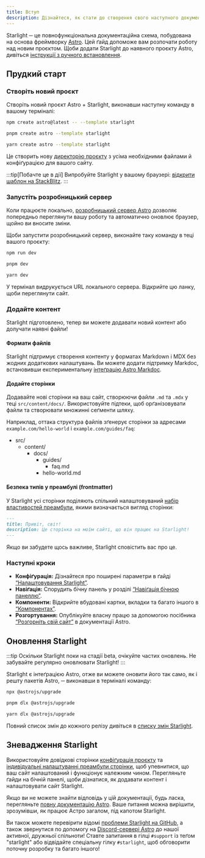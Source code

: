 ```yaml
---
title: Вступ
description: Дізнайтеся, як стати до створення свого наступного документаційного сайту зі Starlight від Astro.
---
```



Starlight ─ це повнофункціональна документаційна схема, побудована на основа фреймворку [Astro](https://astro.build).
Цей ґайд допоможе вам розпочати роботу над новим проєктом.
Щоби додати Starlight до наявного проєкту Astro, дивіться [інструкції з ручного встановлення](/uk/manual-setup/).

## Прудкий старт

### Створіть новий проєкт

Створіть новий проєкт Astro + Starlight, виконавши наступну команду в вашому терміналі:

<Tabs>
<TabItem label="npm">

```sh
npm create astro@latest -- --template starlight
```

</TabItem>
<TabItem label="pnpm">

```sh
pnpm create astro --template starlight
```

</TabItem>
<TabItem label="Yarn">

```sh
yarn create astro --template starlight
```

</TabItem>
</Tabs>

Це створить нову [директорію проєкту](/uk/guides/project-structure/) з усіма необхідними файлами й конфіґурацією для вашого сайту.

:::tip[Побачте це в дії]
Випробуйте Starlight у вашому браузері:
[відкрити шаблон на StackBlitz](https://stackblitz.com/github/withastro/starlight/tree/main/examples/basics).
:::

### Запустіть розробницький сервер

Коли працюєте локально, [розробницький сервер Astro](https://docs.astro.build/en/reference/cli-reference/#astro-dev) дозволяє попередньо переглянути вашу роботу та автоматично оновлює браузер, щойно ви вносите зміни.

Щоби запустити розробницький сервер, виконайте таку команду в теці вашого проєкту:

<Tabs>
<TabItem label="npm">

```sh
npm run dev
```

</TabItem>
<TabItem label="pnpm">

```sh
pnpm dev
```

</TabItem>
<TabItem label="Yarn">

```sh
yarn dev
```

</TabItem>
</Tabs>

У термінал видрукується URL локального сервера.
Відкрийте цю ланку, щоби переглянути сайт.

### Додайте контент

Starlight підготовлено, тепер ви можете додавати новий контент або долучати наявні файли!

#### Формати файлів

Starlight підтримує створення контенту у форматах Markdown і MDX без жодних додаткових налаштувань.
Ви можете додати підтримку Markdoc, встановивши експериментальну [інтеґрацію Astro Markdoc](https://docs.astro.build/guides/integrations-guide/markdoc/).

#### Додайте сторінки

Додавайте нові сторінки на ваш сайт, створюючи файли `.md` та `.mdx` у теці `src/content/docs/`.
Використовуйте підтеки, щоб орґанізовувати файли та створювати множинні сеґменти шляху.

Наприклад, оттака структура файлів зґенерує сторінки за адресами `example.com/hello-world` і `example.com/guides/faq`:


<FileTree>

- src/
  - content/
    - docs/
      - guides/
        - faq.md
      - hello-world.md

</FileTree>

#### Безпека типів у преамбулі (frontmatter)

У Starlight усі сторінки поділяють спільний налаштовуваний [набір властивостей преамбули](/uk/reference/frontmatter/), якими визначається вигляд сторінки:

```md
---
title: Привіт, світ!
description: Це сторінка на моїм сайті, що він працює на Starlight!
---
```

Якщо ви забудете щось важливе, Starlight сповістить вас про це.

### Наступні кроки

- **Конфіґурація:** Дізнайтеся про поширені параметри в ґайді [“Налаштовування Starlight”](/uk/guides/customization/).
- **Навіґація:** Спорудить бічну панель у розділі [“Навіґація бічною панеллю”](/uk/guides/sidebar/).
- **Компоненти:** Відкрийте вбудовані картки, вкладки та багато іншого в [“Компонентах”](/uk/guides/components/).
- **Розгортування:** Опублікуйте власну працю за допомогою посібника [“Розгорніть свій сайт”](https://docs.astro.build/guides/deploy/) в документації Astro.

## Оновлення Starlight

:::tip
Оскільки Starlight поки на стадії beta, очікуйте частих оновлень.
Не забувайте регулярно оновлювати Starlight!
:::

Starlight є інтеґрацією Astro, отже ви можете оновити його так само, як і решту пакетів Astro, ─ виконавши в терміналі команду:

<Tabs>
<TabItem label="npm">

```sh
npx @astrojs/upgrade
```

</TabItem>
<TabItem label="pnpm">

```sh
pnpm dlx @astrojs/upgrade
```

</TabItem>
<TabItem label="Yarn">

```sh
yarn dlx @astrojs/upgrade
```

</TabItem>
</Tabs>

Повний список змін до кожного релізу дивіться в [списку змін Starlight](https://github.com/withastro/starlight/blob/main/packages/starlight/CHANGELOG.md).

## Зневадження Starlight

Використовуйте довідкові сторінки [конфіґурація проєкту](/uk/reference/configuration/) та [індивідуальні налаштуванні преамбули сторінки](/uk/reference/frontmatter/), щоб упевнитися, що ваш сайт налаштований і функціонує належним чином.
Перегляньте ґайди на бічній панелі, щоби дізнатися, як додавати контент і налаштовувати сайт Starlight.

Якщо ви не можете знайти відповідь у цій документації, будь ласка, перегляньте [повну документацію Astro](https://docs.astro.build/).
Ваше питання можна вирішити, зрозумівши, як працює Астро загалом, під капотом Starlight.

Ви також можете перевірити відомі [проблеми Starlight на GitHub](https://github.com/withastro/starlight/issues), а також звернутися по допомогу на [Discord-сервері Astro](https://astro.build/chat/) до нашої активної, дружньої спільноти! Ставте запитання в гілці `#support` із теґом "starlight" або відвідайте спеціальну гілку `#starlight`, щоб обговорити поточну розробку та багато іншого!
